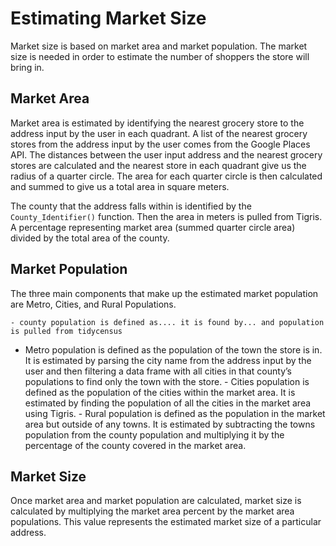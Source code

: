 # Estimating Market Size

Market size is based on market area and market population.
The market size is needed in order to estimate the number of shoppers the store
will bring in. 

## Market Area

Market area is estimated by identifying the nearest grocery store to the address
input by the user in each quadrant.
A list of the nearest grocery stores from the address input by the user comes from the Google Places API.
The distances between the user input address and the nearest grocery stores are 
calculated and the nearest store in each quadrant give us the radius of a quarter circle. 
The area for each quarter circle is then calculated and summed to give us a 
total area in square meters.

 

The county that the address falls within is identified by the ` County_Identifier() ` function.
Then the area in meters is pulled from Tigris.
A percentage representing market area (summed quarter circle area)
divided by the total area of the county.


## Market Population

The three main components that make up the estimated market population are Metro, Cities, and Rural Populations.

    - county population is defined as.... it is found by... and population is pulled from tidycensus

   - Metro population is defined as the population of the town the store is in.
   It is estimated by parsing the city name from the address input by the user
   and then filtering a data frame with all cities in that county's populations to find only the town with the store.
    - Cities population is defined as the population of the cities within the market area.
    It is estimated by finding the population of all the cities in the market area using Tigris.
    - Rural population is defined as the population in the market area but outside of any towns. 
    It is estimated by subtracting the towns population from the county population and multiplying it by
    the percentage of the county covered in the market area.

 

## Market Size

Once market area and market population are calculated, market size is calculated by multiplying the market area percent by the market area populations. This value represents the estimated market size of a particular address. 
